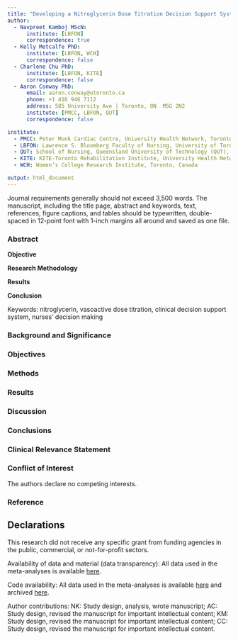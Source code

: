 ```yaml
---
title: "Developing a Nitroglycerin Dose Titration Decision Support System"
author:
  - Navpreet Kamboj MScN:
      institute: [LBFON]
      correspondence: true
  - Kelly Metcalfe PhD:
      institute: [LBFON, WCH]
      correspondence: false
  - Charlene Chu PhD:
      institute: [LBFON, KITE]
      correspondence: false
  - Aaron Conway PhD:
      email: aaron.conway@utoronto.ca
      phone: +1 416 946 7112
      address: 585 University Ave | Toronto, ON  M5G 2N2
      institute: [PMCC, LBFON, QUT]
      correspondence: false

institute:
  - PMCC: Peter Munk Cardiac Centre, University Health Network, Toronto, Canada
  - LBFON: Lawrence S. Bloomberg Faculty of Nursing, University of Toronto, Toronto, Canada
  - QUT: School of Nursing, Queensland University of Technology (QUT), Brisbane, Australia
  - KITE: KITE-Toronto Rehabilitation Institute, University Health Network, Toronto, Canada
  - WCH: Women’s College Research Institute, Toronto, Canada

output: html_document
---
```


\pagebreak
Journal requirements
generally should not exceed 3,500 words.
The manuscript, including the title page, abstract and keywords, text, references, figure captions, and
tables should be typewritten, double-spaced in 12-point font with 1-inch margins all around and saved
as one file.

### Abstract

**Objective**



**Research Methodology**

**Results**



**Conclusion**

Keywords: nitroglycerin, vasoactive dose titration, clinical decision support system, nurses' decision making

\pagebreak

### Background and Significance

### Objectives

### Methods

### Results

### Discussion

### Conclusions

### Clinical Relevance Statement

### Conflict of Interest
The authors declare no competing interests.

### Reference


## Declarations
This research did not receive any specific grant from funding agencies in the public, commercial, or not-for-profit sectors.

Availability of data and material (data transparency): All data used in the meta-analyses is available [here](https://github.com/awconway/eicu_nitro).

Code availability: All data used in the meta-analyses is available [here](https://github.com/awconway/eicu_nitro) and archived [here](https://doi.org/10.5281/zenodo.4419814).

Author contributions: NK: Study design, analysis, wrote manuscript; AC: Study design, revised the manuscript for important intellectual content; KM: Study design, revised the manuscript for important intellectual content; CC: Study design, revised the manuscript for important intellectual content.
